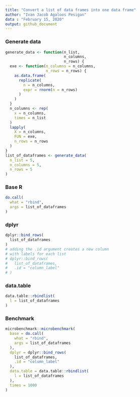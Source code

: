```yaml
---
title: "Convert a list of data frames into one data frame"
author: "Ivan Jacob Agaloos Pesigan"
data : "February 15, 2020"
output: github_document
---
```


### Generate data

```r
generate_data <- function(n_list,
                          n_columns,
                          n_rows) {
  exe <- function(n_columns = n_columns,
                  n_rows = n_rows) {
    as.data.frame(
      replicate(
        n = n_columns,
        expr = rnorm(n = n_rows)
      )
    )
  }
  n_columns <- rep(
    x = n_columns,
    times = n_list
  )
  lapply(
    X = n_columns,
    FUN = exe,
    n_rows = n_rows
  )
}
list_of_dataframes <- generate_data(
  n_list = 5,
  n_columns = 5,
  n_rows = 5
)
```

### Base R

```r
do.call(
  what = "rbind",
  args = list_of_dataframes
)
```

### dplyr

```r
dplyr::bind_rows(
  list_of_dataframes
)
# adding the .id argument creates a new column
# with labels for each list
# dplyr::bind_rows(
#   list_of_dataframes,
#   .id = "column_label"
# )
```

### data.table

```r
data.table::rbindlist(
  l = list_of_dataframes
)
```

### Benchmark

```r
microbenchmark::microbenchmark(
  base = do.call(
    what = "rbind",
    args = list_of_dataframes
  ),
  dplyr = dplyr::bind_rows(
    list_of_dataframes,
    .id = "column_label"
  ),
  data.table = data.table::rbindlist(
    l = list_of_dataframes
  ),
  times = 1000
)
```
